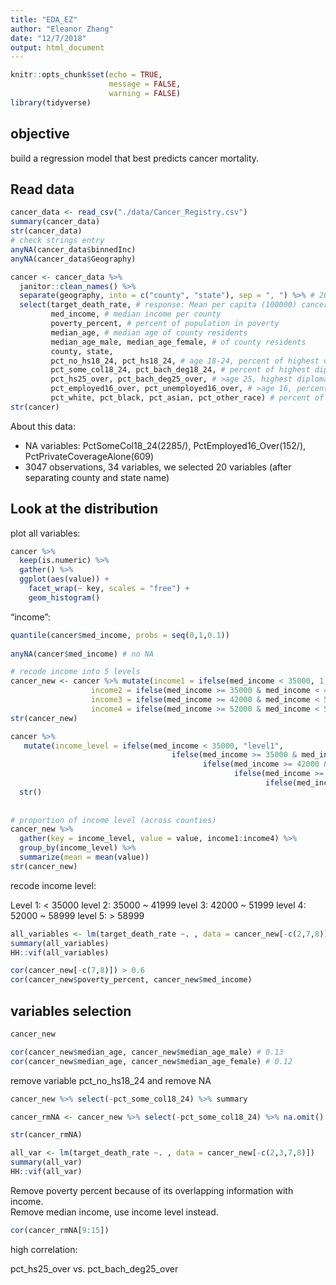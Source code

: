 ```yaml
---
title: "EDA_EZ"
author: "Eleanor Zhang"
date: "12/7/2018"
output: html_document
---
```


```r
knitr::opts_chunk$set(echo = TRUE,
                      message = FALSE,
                      warning = FALSE)
library(tidyverse)
```

## objective

build a regression model that best predicts cancer mortality.

## Read data

```r
cancer_data <- read_csv("./data/Cancer_Registry.csv")
summary(cancer_data)
str(cancer_data)
# check strings entry
anyNA(cancer_data$binnedInc)
anyNA(cancer_data$Geography)

cancer <- cancer_data %>% 
  janitor::clean_names() %>% 
  separate(geography, into = c("county", "state"), sep = ", ") %>% # 20 variables
  select(target_death_rate, # response: Mean per capita (100000) cancer mortalities
         med_income, # median income per county
         poverty_percent, # percent of population in poverty
         median_age, # median age of county residents
         median_age_male, median_age_female, # of county residents
         county, state, 
         pct_no_hs18_24, pct_hs18_24, # age 18-24, percent of highest diploma less than/is high school 
         pct_some_col18_24, pct_bach_deg18_24, # percent of highest diploma:some colledge/bachelor
         pct_hs25_over, pct_bach_deg25_over, # >age 25, highest diploma: high school/bachelor
         pct_employed16_over, pct_unemployed16_over, # >age 16, percent of employeed / unemployeed
         pct_white, pct_black, pct_asian, pct_other_race) # percent of race
str(cancer)
```

About this data:

*   NA variables: PctSomeCol18_24(2285/), PctEmployed16_Over(152/), PctPrivateCoverageAlone(609)
*   3047 observations, 34 variables, we selected 20 variables (after separating county and state name)

## Look at the distribution

plot all variables:

```r
cancer %>%
  keep(is.numeric) %>% 
  gather() %>% 
  ggplot(aes(value)) +
    facet_wrap(~ key, scales = "free") +
    geom_histogram()
```

"income":

```r
quantile(cancer$med_income, probs = seq(0,1,0.1))
  
anyNA(cancer$med_income) # no NA

# recode income into 5 levels
cancer_new <- cancer %>% mutate(income1 = ifelse(med_income < 35000, 1,0),
                  income2 = ifelse(med_income >= 35000 & med_income < 41999, 1,0),
                  income3 = ifelse(med_income >= 42000 & med_income < 51999, 1,0),
                  income4 = ifelse(med_income >= 52000 & med_income < 58999, 1,0))
str(cancer_new)

cancer %>% 
   mutate(income_level = ifelse(med_income < 35000, "level1",
                                    ifelse(med_income >= 35000 & med_income < 41999, "level2",
                                           ifelse(med_income >= 42000 & med_income < 51999, "level3",
                                                  ifelse(med_income >= 52000 & med_income < 58999, "level4",
                                                         ifelse(med_income >= 58999, "level5",NA)))))) %>% mutate(income_level = fct_relevel(income_level, c("level1", "level2", "level3", "level4", "level5"))) %>% 
  str()
  
 
# proportion of income level (across counties)
cancer_new %>% 
  gather(key = income_level, value = value, income1:income4) %>% 
  group_by(income_level) %>% 
  summarize(mean = mean(value))
str(cancer_new) 
```

recode income level:

Level 1: < 35000
level 2: 35000 ~ 41999
level 3: 42000 ~ 51999
level 4: 52000 ~ 58999
level 5: > 58999

```r
all_variables <- lm(target_death_rate ~. , data = cancer_new[-c(2,7,8)])
summary(all_variables)
HH::vif(all_variables)

cor(cancer_new[-c(7,8)]) > 0.6
cor(cancer_new$poverty_percent, cancer_new$med_income)
```

## variables selection

```r
cancer_new

cor(cancer_new$median_age, cancer_new$median_age_male) # 0.13
cor(cancer_new$median_age, cancer_new$median_age_female) # 0.12
```

remove variable pct_no_hs18_24 and remove NA

```r
cancer_new %>% select(-pct_some_col18_24) %>% summary

cancer_rmNA <- cancer_new %>% select(-pct_some_col18_24) %>% na.omit()

str(cancer_rmNA)

all_var <- lm(target_death_rate ~. , data = cancer_new[-c(2,3,7,8)])
summary(all_var)
HH::vif(all_var)
```

Remove poverty percent because of its overlapping information with income.  
Remove median income, use income level instead.

```r
cor(cancer_rmNA[9:15]) 
```

high correlation: 

pct_hs25_over vs. pct_bach_deg25_over
